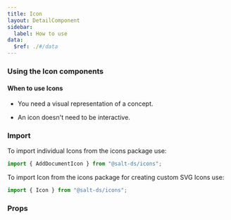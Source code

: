```yaml
---
title: Icon
layout: DetailComponent
sidebar:
  label: How to use
data:
  $ref: ./#/data
---
```


### Using the Icon components

#### When to use Icons

- You need a visual representation of a concept.

- An icon doesn't need to be interactive.

### Import

To import individual Icons from the icons package use:

```js
import { AddDocumentIcon } from "@salt-ds/icons";
```

To import Icon from the icons package for creating custom SVG Icons use:

```js
import { Icon } from "@salt-ds/icons";
```

### Props

<PropsTable componentName="Icon" packageName="icons" />

